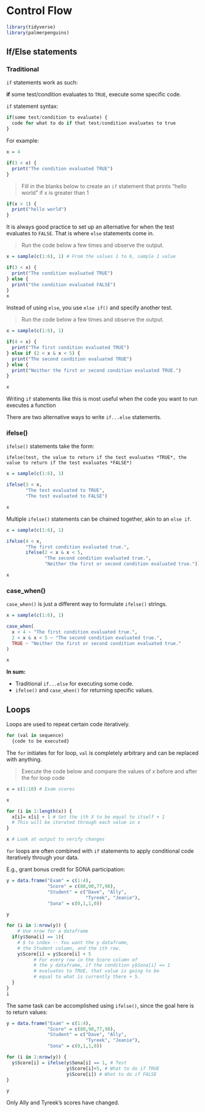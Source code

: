 # Control Flow

```r
library(tidyverse)
library(palmerpenguins)
```

## If/Else statements

### Traditional

`if` statements work as such: 

**if** some test/condition evaluates to `TRUE`, execute some specific code. 

`if` statement syntax:

```r
if(some test/condition to evaluate) {
  code for what to do if that test/condition evaluates to true
}
```

For example:

```r
x = 4

if(3 < x) {
  print("The condition evaluated TRUE")
}
```

> Fill in the blanks below to create an `if` statement that prints "hello world" if x is greater than 1

```r
if(x > 1) {
  print("hello world")
}
```

It is always good practice to set up an alternative for when the test evaluates to `FALSE`. That is where `else` statements come in.

> Run the code below a few times and observe the output.

```r
x = sample(c(1:6), 1) # From the values 1 to 6, sample 1 value

if(3 < x) {
  print("The condition evaluated TRUE")
} else {
  print("the condition evaluated FALSE")
}
x
```

Instead of using `else`, you use `else if()` and specify another test. 

> Run the code below a few times and observe the output.

```r
x = sample(c(1:6), 1)

if(4 < x) {
  print("The first condition evaluated TRUE")
} else if (2 < x & x < 5) { 
  print("The second condition evaluated TRUE")
} else {
  print("Neither the first or second condition evaluated TRUE.")
}

x
```

Writing `if` statements like this is most useful when the code you want to run executes a function

There are two alternative ways to write `if...else` statements. 

### ifelse()

`ifelse()` statements take the form:

`ifelse(test, the value to return if the test evaluates *TRUE*, the value to return if the test evaluates *FALSE*)`

```r
x = sample(c(1:6), 1)

ifelse(3 < x, 
       "The test evaluated to TRUE", 
       "The test evaluated to FALSE")

x
```

Multiple `ifelse()` statements can be chained together, akin to an `else if`.

```r
x = sample(c(1:6), 1)

ifelse(4 < x, 
       "The first condition evaluated true.",
       ifelse(2 < x & x < 5, 
              "The second condition evaluated true.", 
              "Neither the first or second condition evaluated true."))

x
```

### case_when()

`case_when()` is just a different way to formulate `ifelse()` strings.

```r
x = sample(c(1:6), 1)

case_when(
  x < 4 ~ "The first condition evaluated true.",
  2 < x & x < 5 ~ "The second condition evaluated true.",
  TRUE ~ "Neither the first or second condition evaluated true."
)

x
```

**In sum:**

- Traditional `if...else` for executing some code.
- `ifelse()` and `case_when()` for returning specific values.

## Loops

Loops are used to repeat certain code iteratively.

```r
for (val in sequence) 
  {code to be executed}
```

The `for` initiates for for loop, `val` is completely arbitrary and can be replaced with anything.

> Execute the code below and compare the values of x before and after the for loop code

```r
x = c(1:10) # Exam scores

x

for (i in 1:length(x)) {
  x[i]= x[i] + 1 # Set the ith X to be equal to itself + 1
  # This will be iterated through each value in x
}

x # Look at output to verify changes
```

`for` loops are often combined with `if` statements to apply conditional code iteratively through your data. 

E.g., grant bonus credit for SONA participation:

```r
y = data.frame("Exam" = c(1:4), 
               "Score" = c(88,90,77,98), 
               "Student" = c("Dave", "Ally", 
                             "Tyreek", "Jeanie"), 
               "Sona" = c(0,1,1,0))

y

for (i in 1:nrow(y)) { 
    # Use nrow for a dataframe
  if(y$Sona[i] == 1){ 
    # $ to index -- You want the y dataframe, 
    # the Student column, and the ith row. 
    y$Score[i] = y$Score[i] + 5 
          # For every row in the Score column of 
          # the y dataframe, if the condition y$Sona[i] == 1 
          # evaluates to TRUE, that value is going to be 
          # equal to what is currently there + 5.
  }
}
i
```

The same task can be accomplished using `ifelse()`, since the goal here is to return values:

```r
y = data.frame("Exam" = c(1:4), 
               "Score" = c(88,90,77,98), 
               "Student" = c("Dave", "Ally", 
                             "Tyreek", "Jeanie"), 
               "Sona" = c(0,1,1,0))

for (i in 1:nrow(y)) {
  y$Score[i] = ifelse(y$Sona[i] == 1, # Test
                      y$Score[i]+5, # What to do if TRUE
                      y$Score[i]) # What to do if FALSE
}

y
```

Only Ally and Tyreek's scores have changed.

